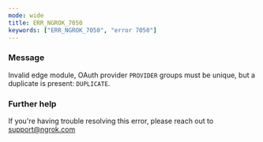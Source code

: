 ```yaml
---
mode: wide
title: ERR_NGROK_7050
keywords: ["ERR_NGROK_7050", "error 7050"]
---
```


### Message

Invalid edge module, OAuth provider `PROVIDER` groups must be unique, but a duplicate is present: `DUPLICATE`.

### Further help

If you're having trouble resolving this error, please reach out to [support@ngrok.com](mailto:support@ngrok.com?subject=Help%20with%20ERR_NGROK_7050)
